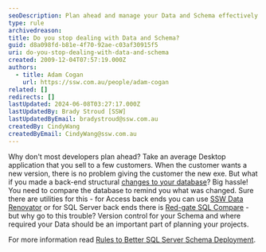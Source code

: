 ```yaml
---
seoDescription: Plan ahead and manage your Data and Schema effectively to avoid costly changes and ensure smooth project deployment.
type: rule
archivedreason:
title: Do you stop dealing with Data and Schema?
guid: d8a098fd-b81e-4f70-92ae-c03af30915f5
uri: do-you-stop-dealing-with-data-and-schema
created: 2009-12-04T07:57:19.000Z
authors:
  - title: Adam Cogan
    url: https://ssw.com.au/people/adam-cogan
related: []
redirects: []
lastUpdated: 2024-06-08T03:27:17.000Z
lastUpdatedBy: Brady Stroud [SSW]
lastUpdatedByEmail: bradystroud@ssw.com.au
createdBy: CindyWang
createdByEmail: CindyWang@ssw.com.au
---
```


Why don't most developers plan ahead? Take an average Desktop application that you sell to a few customers. When the customer wants a new version, there is no problem giving the customer the new exe. But what if you made a back-end structural [changes to your database](https://www.ssw.com.au/ssw/Standards/Rules/DataSchemaStandard.aspx)? Big hassle! You need to compare the database to remind you what was changed. Sure there are utilities for this - for Access back ends you can use [SSW Data Renovator](https://www.ssw.com.au/ssw/Standards/DeveloperAccess/WhyDataRenovator.aspx) or for SQL Server back ends there is [Red-gate SQL Compare](https://www.red-gate.com/products/#1) - but why go to this trouble?
Version control for your Schema and where required your Data should be an important part of planning your projects.

For more information read [Rules to Better SQL Server Schema Deployment](/rules-to-better-sql-server-schema-deployment).
